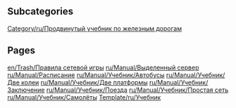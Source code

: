 
== Subcategories ==
[[Category/ru/Продвинутый учебник по железным дорогам]]

== Pages ==
[[en/Trash/Правила сетевой игры]]
[[ru/Manual/Выделенный сервер]]
[[ru/Manual/Расписание]]
[[ru/Manual/Учебник/Автобусы]]
[[ru/Manual/Учебник/Две колеи]]
[[ru/Manual/Учебник/Две платформы]]
[[ru/Manual/Учебник/Заключение]]
[[ru/Manual/Учебник/Поезда]]
[[ru/Manual/Учебник/Простая сеть]]
[[ru/Manual/Учебник/Самолёты]]
[[Template/ru/Учебник]]

